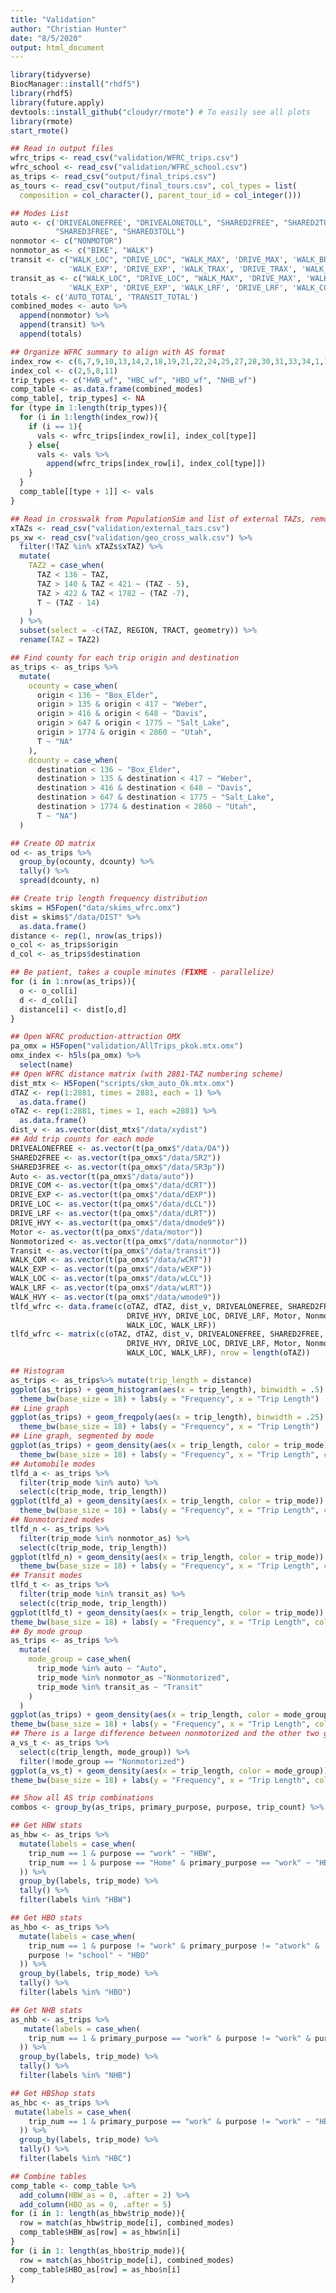 ```yaml
---
title: "Validation"
author: "Christian Hunter"
date: "8/5/2020"
output: html_document
---
```

```r
library(tidyverse)
BiocManager::install("rhdf5")
library(rhdf5)
library(future.apply)
devtools::install_github("cloudyr/rmote") # To easily see all plots
library(rmote)
start_rmote()

## Read in output files
wfrc_trips <- read_csv("validation/WFRC_trips.csv")
wfrc_school <- read_csv("validation/WFRC_school.csv")
as_trips <- read_csv("output/final_trips.csv")
as_tours <- read_csv("output/final_tours.csv", col_types = list(
  composition = col_character(), parent_tour_id = col_integer()))

## Modes List
auto <- c('DRIVEALONEFREE', "DRIVEALONETOLL", "SHARED2FREE", "SHARED2TOLL", 
          "SHARED3FREE", "SHARED3TOLL")
nonmotor <- c("NONMOTOR")
nonmotor_as <- c("BIKE", "WALK")
transit <- c("WALK_LOC", "DRIVE_LOC", "WALK_MAX", 'DRIVE_MAX', 'WALK_BRT', 'DRIVE_BRT',
             'WALK_EXP', 'DRIVE_EXP', 'WALK_TRAX', 'DRIVE_TRAX', 'WALK_COM', 'DRIVE_COM')
transit_as <- c("WALK_LOC", "DRIVE_LOC", "WALK_MAX", 'DRIVE_MAX', 'WALK_HVY', 'DRIVE_HVY',
             'WALK_EXP', 'DRIVE_EXP', 'WALK_LRF', 'DRIVE_LRF', 'WALK_COM', 'DRIVE_COM')
totals <- c('AUTO_TOTAL', 'TRANSIT_TOTAL')
combined_modes <- auto %>% 
  append(nonmotor) %>% 
  append(transit) %>% 
  append(totals)

## Organize WFRC summary to align with AS format
index_row <- c(6,7,9,10,13,14,2,18,19,21,22,24,25,27,28,30,31,33,34,1,16)
index_col <- c(2,5,8,11)
trip_types <- c("HWB_wf", "HBC_wf", "HBO_wf", "NHB_wf")
comp_table <- as.data.frame(combined_modes) 
comp_table[, trip_types] <- NA
for (type in 1:length(trip_types)){
  for (i in 1:length(index_row)){
    if (i == 1){
      vals <- wfrc_trips[index_row[i], index_col[type]]
    } else{
      vals <- vals %>% 
        append(wfrc_trips[index_row[i], index_col[type]])
    }
  }
  comp_table[[type + 1]] <- vals
}
```

```r
## Read in crosswalk from PopulationSim and list of external TAZs, remove these TAZs
xTAZs <- read_csv("validation/external_tazs.csv")
ps_xw <- read_csv("validation/geo_cross_walk.csv") %>% 
  filter(!TAZ %in% xTAZs$xTAZ) %>% 
  mutate(
    TAZ2 = case_when(
      TAZ < 136 ~ TAZ,
      TAZ > 140 & TAZ < 421 ~ (TAZ - 5),
      TAZ > 422 & TAZ < 1782 ~ (TAZ -7),
      T ~ (TAZ - 14)
    )
  ) %>% 
  subset(select = -c(TAZ, REGION, TRACT, geometry)) %>% 
  rename(TAZ = TAZ2)

## Find county for each trip origin and destination
as_trips <- as_trips %>% 
  mutate(
    ocounty = case_when(
      origin < 136 ~ "Box_Elder",
      origin > 135 & origin < 417 ~ "Weber",
      origin > 416 & origin < 648 ~ "Davis",
      origin > 647 & origin < 1775 ~ "Salt_Lake",
      origin > 1774 & origin < 2860 ~ "Utah",
      T ~ "NA"
    ),
    dcounty = case_when(
      destination < 136 ~ "Box_Elder",
      destination > 135 & destination < 417 ~ "Weber",
      destination > 416 & destination < 648 ~ "Davis",
      destination > 647 & destination < 1775 ~ "Salt_Lake",
      destination > 1774 & destination < 2860 ~ "Utah",
      T ~ "NA")
  )

## Create OD matrix
od <- as_trips %>% 
  group_by(ocounty, dcounty) %>% 
  tally() %>% 
  spread(dcounty, n)
```

```r
## Create trip length frequency distribution
skims = H5Fopen("data/skims_wfrc.omx")
dist = skims$"/data/DIST" %>% 
  as.data.frame()
distance <- rep(1, nrow(as_trips))
o_col <- as_trips$origin
d_col <- as_trips$destination

## Be patient, takes a couple minutes (FIXME - parallelize)
for (i in 1:nrow(as_trips)){
  o <- o_col[i]
  d <- d_col[i]
  distance[i] <- dist[o,d]
}
```

```r
## Open WFRC production-attraction OMX
pa_omx = H5Fopen("validation/AllTrips_pkok.mtx.omx")
omx_index <- h5ls(pa_omx) %>% 
  select(name)
## Open WFRC distance matrix (with 2881-TAZ numbering scheme)
dist_mtx <- H5Fopen("scripts/skm_auto_Ok.mtx.omx")
dTAZ <- rep(1:2881, times = 2881, each = 1) %>% 
  as.data.frame()
oTAZ <- rep(1:2881, times = 1, each =2881) %>% 
  as.data.frame()
dist_v <- as.vector(dist_mtx$"/data/xydist")
## Add trip counts for each mode
DRIVEALONEFREE <- as.vector(t(pa_omx$"/data/DA"))
SHARED2FREE <- as.vector(t(pa_omx$"/data/SR2"))
SHARED3FREE <- as.vector(t(pa_omx$"/data/SR3p"))
Auto <- as.vector(t(pa_omx$"/data/auto"))
DRIVE_COM <- as.vector(t(pa_omx$"/data/dCRT"))
DRIVE_EXP <- as.vector(t(pa_omx$"/data/dEXP"))
DRIVE_LOC <- as.vector(t(pa_omx$"/data/dLCL"))
DRIVE_LRF <- as.vector(t(pa_omx$"/data/dLRT"))
DRIVE_HVY <- as.vector(t(pa_omx$"/data/dmode9"))
Motor <- as.vector(t(pa_omx$"/data/motor"))
Nonmotorized <- as.vector(t(pa_omx$"/data/nonmotor"))
Transit <- as.vector(t(pa_omx$"/data/transit"))
WALK_COM <- as.vector(t(pa_omx$"/data/wCRT"))
WALK_EXP <- as.vector(t(pa_omx$"/data/wEXP"))
WALK_LOC <- as.vector(t(pa_omx$"/data/wLCL"))
WALK_LRF <- as.vector(t(pa_omx$"/data/wLRT"))
WALK_HVY <- as.vector(t(pa_omx$"/data/wmode9"))
tlfd_wfrc <- data.frame(c(oTAZ, dTAZ, dist_v, DRIVEALONEFREE, SHARED2FREE, SHARED3FREE, Auto, DRIVE_COM, DRIVE_EXP,
                          DRIVE_HVY, DRIVE_LOC, DRIVE_LRF, Motor, Nonmotorized, Transit, WALK_COM, WALK_EXP, WALK_HVY,
                          WALK_LOC, WALK_LRF))
tlfd_wfrc <- matrix(c(oTAZ, dTAZ, dist_v, DRIVEALONEFREE, SHARED2FREE, SHARED3FREE, Auto, DRIVE_COM, DRIVE_EXP,
                          DRIVE_HVY, DRIVE_LOC, DRIVE_LRF, Motor, Nonmotorized, Transit, WALK_COM, WALK_EXP, WALK_HVY,
                          WALK_LOC, WALK_LRF), nrow = length(oTAZ))
```

```r
## Histogram
as_trips <- as_trips%>% mutate(trip_length = distance)
ggplot(as_trips) + geom_histogram(aes(x = trip_length), binwidth = .5) + xlim(0,20) + 
  theme_bw(base_size = 18) + labs(y = "Frequency", x = "Trip Length")
## Line graph
ggplot(as_trips) + geom_freqpoly(aes(x = trip_length), binwidth = .25) + xlim(0,20) + 
  theme_bw(base_size = 18) + labs(y = "Frequency", x = "Trip Length")
## Line graph, segmented by mode
ggplot(as_trips) + geom_density(aes(x = trip_length, color = trip_mode)) + xlim(0,20) + 
  theme_bw(base_size = 18) + labs(y = "Frequency", x = "Trip Length", color = "Mode")
## Automobile modes
tlfd_a <- as_trips %>% 
  filter(trip_mode %in% auto) %>% 
  select(c(trip_mode, trip_length))
ggplot(tlfd_a) + geom_density(aes(x = trip_length, color = trip_mode)) + xlim(0,20) + 
  theme_bw(base_size = 18) + labs(y = "Frequency", x = "Trip Length", color = "Mode")
## Nonmotorized modes
tlfd_n <- as_trips %>% 
  filter(trip_mode %in% nonmotor_as) %>% 
  select(c(trip_mode, trip_length))
ggplot(tlfd_n) + geom_density(aes(x = trip_length, color = trip_mode)) + xlim(0,20) + 
  theme_bw(base_size = 18) + labs(y = "Frequency", x = "Trip Length", color = "Mode")
## Transit modes
tlfd_t <- as_trips %>% 
  filter(trip_mode %in% transit_as) %>% 
  select(c(trip_mode, trip_length))
ggplot(tlfd_t) + geom_density(aes(x = trip_length, color = trip_mode)) + xlim(0,20) + 
theme_bw(base_size = 18) + labs(y = "Frequency", x = "Trip Length", color = "Mode")
## By mode group
as_trips <- as_trips %>% 
  mutate(
    mode_group = case_when(
      trip_mode %in% auto ~ "Auto",
      trip_mode %in% nonmotor_as ~"Nonmotorized",
      trip_mode %in% transit_as ~ "Transit"
    )
  )
ggplot(as_trips) + geom_density(aes(x = trip_length, color = mode_group)) + xlim(0,20) + 
theme_bw(base_size = 18) + labs(y = "Frequency", x = "Trip Length", color = "Mode")
## There is a large difference between nonmotorized and the other two groups, so separate them
a_vs_t <- as_trips %>% 
  select(c(trip_length, mode_group)) %>% 
  filter(!mode_group == "Nonmotorized")
ggplot(a_vs_t) + geom_density(aes(x = trip_length, color = mode_group)) + xlim(0,20) + 
theme_bw(base_size = 18) + labs(y = "Frequency", x = "Trip Length", color = "Mode")
```

```r
## Show all AS trip combinations
combos <- group_by(as_trips, primary_purpose, purpose, trip_count) %>% tally() %>% print(n=100)

## Get HBW stats
as_hbw <- as_trips %>% 
  mutate(labels = case_when(
    trip_num == 1 & purpose == "work" ~ "HBW",
    trip_num == 1 & purpose == "Home" & primary_purpose == "work" ~ "HBW"
  )) %>% 
  group_by(labels, trip_mode) %>%
  tally() %>% 
  filter(labels %in% "HBW")

## Get HBO stats
as_hbo <- as_trips %>% 
  mutate(labels = case_when(
    trip_num == 1 & purpose != "work" & primary_purpose != "atwork" & 
    purpose != "school" ~ "HBO"
  )) %>% 
  group_by(labels, trip_mode) %>%
  tally() %>% 
  filter(labels %in% "HBO")

## Get NHB stats
as_nhb <- as_trips %>% 
   mutate(labels = case_when(
    trip_num == 1 & primary_purpose == "work" & purpose != "work" & purpose != "Home" ~ "NHB" 
  )) %>% 
  group_by(labels, trip_mode) %>%
  tally() %>% 
  filter(labels %in% "NHB")

## Get HBShop stats
as_hbc <- as_trips %>%
 mutate(labels = case_when(
    trip_num == 1 & primary_purpose == "work" & purpose != "work" ~ "HBC"
  )) %>% 
  group_by(labels, trip_mode) %>%
  tally() %>% 
  filter(labels %in% "HBC") 

## Combine tables
comp_table <- comp_table %>% 
  add_column(HBW_as = 0, .after = 2) %>% 
  add_column(HBO_as = 0, .after = 5)
for (i in 1: length(as_hbw$trip_mode)){
  row = match(as_hbw$trip_mode[i], combined_modes)
  comp_table$HBW_as[row] = as_hbw$n[i]
}
for (i in 1: length(as_hbo$trip_mode)){
  row = match(as_hbo$trip_mode[i], combined_modes)
  comp_table$HBO_as[row] = as_hbo$n[i]
}



```

